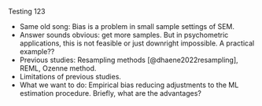 Testing 123

- Same old song: Bias is a problem in small sample settings of SEM.
- Answer sounds obvious: get more samples. But in psychometric applications, this is not feasible or just downright impossible. A practical example??
- Previous studies: Resampling methods [@dhaene2022resampling], REML, Ozenne method.
- Limitations of previous studies.
- What we want to do: Empirical bias reducing adjustments to the ML estimation procedure. Briefly, what are the advantages?

<!-- [ADD TIMING FOR BOOTSTRAP AND JACKKNIFE, AND COMPARE TIMING FOR OURS]{fg="primary" bg="yellow"} -->
